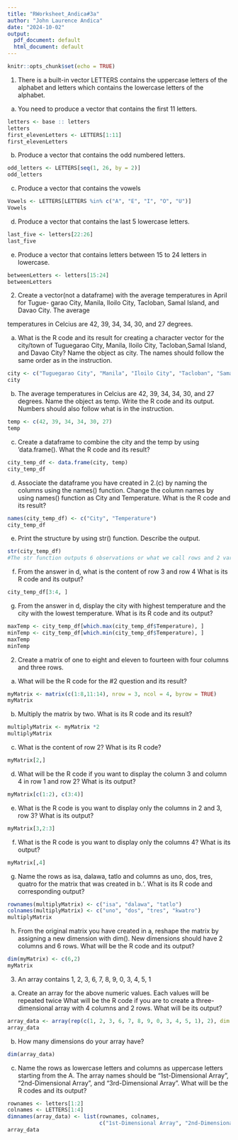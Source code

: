 ```yaml
---
title: "RWorksheet_Andica#3a"
author: "John Laurence Andica"
date: "2024-10-02"
output:
  pdf_document: default
  html_document: default
---
```


```r
knitr::opts_chunk$set(echo = TRUE)
```
1. There is a built-in vector LETTERS contains the uppercase letters of the alphabet
and letters which contains the lowercase letters of the alphabet.

a. You need to produce a vector that contains the first 11 letters.
```r
letters <- base :: letters
letters
first_elevenLetters <- LETTERS[1:11]
first_elevenLetters

```
b. Produce a vector that contains the odd numbered letters.
```r
odd_letters <- LETTERS[seq(1, 26, by = 2)]
odd_letters
```
c. Produce a vector that contains the vowels
```r
Vowels <- LETTERS[LETTERS %in% c("A", "E", "I", "O", "U")]
Vowels
```
d. Produce a vector that contains the last 5 lowercase letters.
```r
last_five <- letters[22:26]
last_five
```
e. Produce a vector that contains letters between 15 to 24 letters in lowercase.
```r
betweenLetters <- letters[15:24]
betweenLetters
```
2. Create a vector(not a dataframe) with the average temperatures in April for Tugue-
garao City, Manila, Iloilo City, Tacloban, Samal Island, and Davao City. The average

temperatures in Celcius are 42, 39, 34, 34, 30, and 27 degrees.

a. What is the R code and its result for creating a character vector for the city/town
of Tuguegarao City, Manila, Iloilo City, Tacloban,Samal Island, and Davao City? Name the
object as city. The names should follow the same order as in the instruction.
```r
city <- c("Tuguegarao City", "Manila", "Iloilo City", "Tacloban", "Samal Island", "Davao City")
city
```
b. The average temperatures in Celcius are 42, 39, 34, 34, 30, and 27 degrees.
Name the object as temp. Write the R code and its output. Numbers should also follow
what is in the instruction.
```r
temp <- c(42, 39, 34, 34, 30, 27)
temp

```
c. Create a dataframe to combine the city and the temp by using ‘data.frame(). What
the R code and its result?
```r
city_temp_df <- data.frame(city, temp)
city_temp_df

```
d. Associate the dataframe you have created in 2.(c) by naming the columns using
the names() function. Change the column names by using names() function as City and
Temperature. What is the R code and its result?
```r
names(city_temp_df) <- c("City", "Temperature")
city_temp_df

```

e. Print the structure by using str() function. Describe the output.
```r
str(city_temp_df)
#The str function outputs 6 observations or what we call rows and 2 variables which we call columns. The City column was denoted by chr or character and the Temperature column was denoted by num or numeric 

```
f. From the answer in d, what is the content of row 3 and row 4 What is its R code and
its output?
```r
city_temp_df[3:4, ]

```

g. From the answer in d, display the city with highest temperature and the city with
the lowest temperature. What is its R code and its output?
```r
maxTemp <- city_temp_df[which.max(city_temp_df$Temperature), ]
minTemp <- city_temp_df[which.min(city_temp_df$Temperature), ]
maxTemp
minTemp

```
2. Create a matrix of one to eight and eleven to fourteen with four columns and three
rows.
a. What will be the R code for the #2 question and its result?
```r
myMatrix <- matrix(c(1:8,11:14), nrow = 3, ncol = 4, byrow = TRUE)
myMatrix
```
b. Multiply the matrix by two. What is its R code and its result?
```r
multiplyMatrix <- myMatrix *2
multiplyMatrix
```
c. What is the content of row 2? What is its R code?
```r
myMatrix[2,]
```
d. What will be the R code if you want to display the column 3 and column 4 in row 1
and row 2? What is its output?
```r
myMatrix[c(1:2), c(3:4)]
```
e. What is the R code is you want to display only the columns in 2 and 3, row 3? What
is its output?
```r
myMatrix[3,2:3]
```
f. What is the R code is you want to display only the columns 4? What is its output?
```r
myMatrix[,4]
```
g. Name the rows as isa, dalawa, tatlo and columns as uno, dos, tres, quatro
for the matrix that was created in b.‘. What is its R code and corresponding output?
```r
rownames(multiplyMatrix) <- c("isa", "dalawa", "tatlo")
colnames(multiplyMatrix) <- c("uno", "dos", "tres", "kwatro")
multiplyMatrix
```
h. From the original matrix you have created in a, reshape the matrix by assigning a
new dimension with dim(). New dimensions should have 2 columns and 6 rows. What will
be the R code and its output?
```r
dim(myMatrix) <- c(6,2)
myMatrix
```
3. An array contains 1, 2, 3, 6, 7, 8, 9, 0, 3, 4, 5, 1

a. Create an array for the above numeric values. Each values will be repeated twice
What will be the R code if you are to create a three-dimensional array with 4 columns and
2 rows. What will be its output?
```r
array_data <- array(rep(c(1, 2, 3, 6, 7, 8, 9, 0, 3, 4, 5, 1), 2), dim = c(2, 4, 3))
array_data
```
b. How many dimensions do your array have?
```r
dim(array_data)
```
c. Name the rows as lowercase letters and columns as uppercase letters starting from
the A. The array names should be “1st-Dimensional Array”, “2nd-Dimensional Array”, and
“3rd-Dimensional Array”. What will be the R codes and its output?
```r
rownames <- letters[1:2]  
colnames <- LETTERS[1:4]
dimnames(array_data) <- list(rownames, colnames, 
                             c("1st-Dimensional Array", "2nd-Dimensional Array", "3rd-Dimensional Array"))
array_data

```








